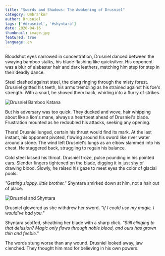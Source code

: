 ```yaml
---
title: "Swords and Shadows: The Awakening of Drusniel"
category: Umbra'kor
author: Drusniel
tags: ['#drusniel', '#shyntara']
date: 2020-04-16
thumbnail: image.jpg
featured: true
language: en
---
```


Bloodshot eyes narrowed in concentration, Drusniel danced between the swaying bamboo stalks, his blade flashing like quicksilver. His opponent was a blur of alabaster hair and dark leathers, matching him step for step in their deadly dance.

Steel clashed against steel, the clang ringing through the misty forest. Drusniel gritted his teeth, his arms trembling as he strained against his foe's strength. With a snarl, he shoved them back, whirling into a flurry of strikes.

![Drusniel Bamboo Katana](https://i.imgur.com/9AyZCiU.png)

But his adversary was too quick. They ducked and wove, hair whipping about like a lion's mane, always a heartbeat ahead of Drusniel's blade. Frustration mounted as he redoubled his attacks, seeking any opening.

There! Drusniel lunged, certain his thrust would find its mark. At the last instant, his opponent pivoted, flowing around his sword like river water around a stone. The wind left Drusniel's lungs as an elbow slammed into his chest. He staggered back, struggling to regain his balance.

Cold steel kissed his throat. Drusniel froze, pulse pounding in his pointed ears. Slender fingers tightened on the blade, digging it in just shy of drawing blood. Slowly, he raised his gaze to meet eyes the color of glacial pools.

*"Getting sloppy, little brother."* Shyntara smirked down at him, not a hair out of place.

![Drusniel and Shyntara](https://i.imgur.com/LifS2D5.png)

Drusniel glowered as she withdrew her sword. *"If I could use my magic, I would've had you."*

Shyntara scoffed, sheathing her blade with a sharp click. *"Still clinging to that delusion? Magic only flows through noble blood, and ours has grown thin and feeble."*

The words stung worse than any wound. Drusniel looked away, jaw clenched. They thought him mad for believing in his own powers. 
